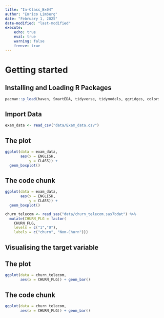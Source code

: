 ```yaml
---
title: "In-Class_Ex04"
author: "Enrico Limberg"
date: "February 1, 2025"
date-modified: "last-modified"
execute:
    echo: true
    eval: true
    warning: false
    freeze: true
---
```


# Getting started

## Installing and Loading R Packages

```r
pacman::p_load(haven, SmartEDA, tidyverse, tidymodels, ggridges, colorspace, ggstatsplot, ggdist)
```

## Import Data

```r
exam_data <- read_csv("data/Exam_data.csv")
```

::: panel-tabset
## The plot

```r
ggplot(data = exam_data,
       aes(x = ENGLISH, 
           y = CLASS)) +
  geom_boxplot()
```

## The code chunk

```r
ggplot(data = exam_data,
       aes(x = ENGLISH, 
           y = CLASS)) +
  geom_boxplot()
```
:::

```r
churn_telecom <- read_sas("data/churn_telecom.sas7bdat") %>% 
  mutate(CHURN_FLG = factor(
    CHURN_FLG,
    levels = c("1","0"),
    labels = c("churn", "Non-Churn")))
```

## Visualising the target variable

::: panel-tabset
## The plot

```r
ggplot(data = churn_telecom,
       aes(x = CHURN_FLG)) + geom_bar()
```

## The code chunk

```r
ggplot(data = churn_telecom,
       aes(x = CHURN_FLG)) + geom_bar()
```
:::
